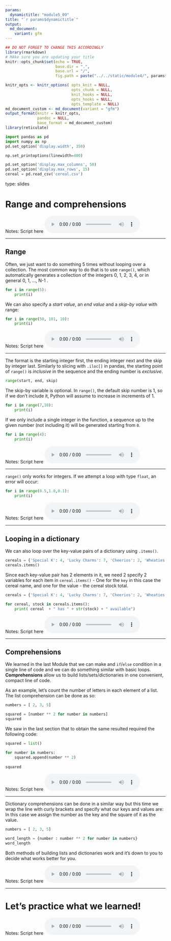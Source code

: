 ```yaml
---
params:
  dynamictitle: "module5_09"
title: "`r params$dynamictitle`"
output: 
  md_document:
    variant: gfm
---
```



```r
## DO NOT FORGET TO CHANGE THIS ACCORDINGLY 
library(rmarkdown)
# MAke sure you are updating your title 
knitr::opts_chunk$set(echo = TRUE,
                      base.dir = ".", 
                      base.url = "/",
                      fig.path = paste("../../static/module4/", params$dynamictitle,"/", sep = ""))

knitr_opts <- knitr_options( opts_knit = NULL,
                             opts_chunk = NULL,
                             knit_hooks = NULL,
                             opts_hooks = NULL,
                             opts_template = NULL)
md_document_custom <- md_document(variant = "gfm")
output_format(knitr = knitr_opts,
              pandoc = NULL,
              base_format = md_document_custom)
library(reticulate)

```


```python
import pandas as pd
import numpy as np
pd.set_option('display.width', 350)

np.set_printoptions(linewidth=400)

pd.set_option('display.max_columns', 50)
pd.set_option('display.max_rows', 15)
cereal = pd.read_csv('cereal.csv')
```


type: slides


# Range and comprehensions

Notes: Script here
<html>
<audio controls >
  <source src="/placeholder_audio.mp3" />
</audio></html>

---


## Range 

Often, we just want to do something 5 times without looping over a collection. The most common way to do that is to use `range()`, which automatically generates a collection of the integers 0, 1, 2, 3, 4, or in general 0, 1, ..., N-1 .

```python
for i in range(5):
    print(i)
```
We can also specify a _start value_, an _end value_ and a _skip-by value_ with range:

```python
for i in range(50, 101, 10):
    print(i)
```


Notes: Script here
<html>
<audio controls >
  <source src="/placeholder_audio.mp3" />
</audio></html>

---

The format is the starting integer first, the ending integer next and the skip by integer last.  Similarly to slicing with `.iloc[]` in pandas, the starting point of `range()` is *inclusive* in the sequence and the ending number is *exclusive*.  

```python
range(start, end, skip)
```

The skip-by variable is optional.  In `range()`, the default skip number is 1, so if we don't include it, Python will assume to increase in increments of 1. 

```python
for i in range(7,10):
    print(i)
```
If we only include a single integer in the function, a sequence up to the given number (not including it) will be generated starting from `0`.

```python
for i in range(4):
    print(i)
```
Notes: Script here
<html>
<audio controls >
  <source src="/placeholder_audio.mp3" />
</audio></html>

---

`range()` only works for integers.  If we attempt a loop with type `float`, an error will occur: 

```python
for i in range(0.5,1.0,0.1):
    print(i)
```

Notes: Script here
<html>
<audio controls >
  <source src="/placeholder_audio.mp3" />
</audio></html>

---

## Looping in a dictionary

We can also loop over the key-value pairs of a dictionary using `.items()`. 

```python
cereals = {'Special K': 4, 'Lucky Charms': 7, 'Cheerios': 2, 'Wheaties': 3}
cereals.items()
```


Since each key-value pair has 2 elements in it, we need 2 specify 2 variables for each item in `cereal.items()` - One for the `key` in this case the cereal name, and one for the value - the cereal stock total. 


```python
cereals = {'Special K': 4, 'Lucky Charms': 7, 'Cheerios': 2, 'Wheaties': 3}

for cereal, stock in cereals.items():
    print( cereal  + " has " + str(stock) + " available")
```

Notes: Script here
<html>
<audio controls >
  <source src="/placeholder_audio.mp3" />
</audio></html>

---

## Comprehensions

We learned in the last Module that we can make and `if`/`else` condition in a single line of code and we can do something similar with basic loops. 
**Comprehensions** allow us to build lists/sets/dictionaries in one convenient, compact line of code.

As an example, let's count the number of letters in each element of a list.  The list comprehension can be done as so:
```python
numbers = [ 2, 3, 5]

squared = [number ** 2 for number in numbers]
squared
```

We saw in the last section that to obtain the same resulted required the following code: 

```python
squared = list()

for number in numbers: 
    squared.append(number ** 2)
    
squared
```


Notes: Script here
<html>
<audio controls >
  <source src="/placeholder_audio.mp3" />
</audio></html>

---

Dictionary comprehensions can be done in a similar way but this time we wrap the line with curly brackets and specify what our keys and values are: 
In this case we assign the number as the key and the square of it as the value. 

```python
numbers = [ 2, 3, 5]

word_length = {number : number ** 2 for number in numbers}
word_length
```

Both methods of building lists and dictionaries work and it's down to you to decide what works better for you. 

Notes: Script here
<html>
<audio controls >
  <source src="/placeholder_audio.mp3" />
</audio></html>

---

# Let’s practice what we learned!

Notes: Script here
<html>
<audio controls >
  <source src="/placeholder_audio.mp3" />